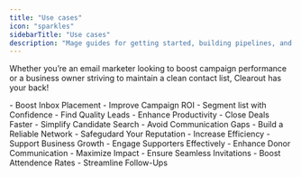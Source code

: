 ```yaml
---
title: "Use cases"
icon: "sparkles"
sidebarTitle: "Use cases"
description: "Mage guides for getting started, building pipelines, and more."
---
```


Whether you’re an email marketer looking to boost campaign performance or a business owner striving to maintain a clean contact list, Clearout has your back!

<CardGroup cols={2}>
  <Card title="Email Marketers">
    - Boost Inbox Placement
    - Improve Campaign ROI 
    - Segment list with Confidence
  </Card>
  <Card title="Sales Team">
    - Find Quality Leads  
    - Enhance Productivity
    - Close Deals Faster
  </Card>
    <Card title="Recruiters">
    - Simplify Candidate Search
    - Avoid Communication Gaps
    - Build a Reliable Network
  </Card>
    <Card title="Business Owners">
    - Safegudard Your Reputation  
    - Increase Efficiency
    - Support Business Growth
  </Card>
  <Card title="Non-Profit Organizations">
    - Engage Supporters Effectively  
    - Enhance Donor Communication
    - Maximize Impact
  </Card>
  <Card title="For Event Organizers">
    - Ensure Seamless Invitations
    - Boost Attendence Rates
    - Streamline Follow-Ups
  </Card>
</CardGroup>
